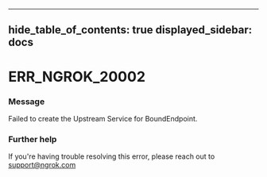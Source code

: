 

---
hide_table_of_contents: true
displayed_sidebar: docs
---


# ERR_NGROK_20002

### Message
Failed to create the Upstream Service for BoundEndpoint.

<ErrorDetails error="err_ngrok_20002" />



### Further help
If you're having trouble resolving this error, please reach out to [support@ngrok.com](mailto:support@ngrok.com?subject=Help%20with%20ERR_NGROK_20002)

